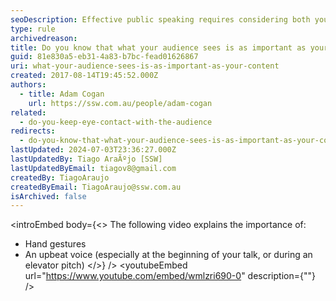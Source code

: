 ```yaml
---
seoDescription: Effective public speaking requires considering both your message and its presentation, highlighting the importance of hand gestures and tone.
type: rule
archivedreason:
title: Do you know that what your audience sees is as important as your content?
guid: 81e830a5-eb31-4a83-b7bc-fead01626867
uri: what-your-audience-sees-is-as-important-as-your-content
created: 2017-08-14T19:45:52.000Z
authors:
  - title: Adam Cogan
    url: https://ssw.com.au/people/adam-cogan
related:
  - do-you-keep-eye-contact-with-the-audience
redirects:
  - do-you-know-that-what-your-audience-sees-is-as-important-as-your-content
lastUpdated: 2024-07-03T23:36:27.000Z
lastUpdatedBy: Tiago AraÃºjo [SSW]
lastUpdatedByEmail: tiagov8@gmail.com
createdBy: TiagoAraujo
createdByEmail: TiagoAraujo@ssw.com.au
isArchived: false
---
```


<introEmbed
  body={<>
The following video explains the importance of:

* Hand gestures
* An upbeat voice (especially at the beginning of your talk, or during an elevator pitch)
  </>}
/>
<youtubeEmbed url="https://www.youtube.com/embed/wmlzri690-0" description={""} />
